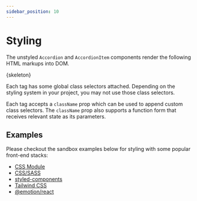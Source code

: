 ```yaml
---
sidebar_position: 10
---
```



# Styling

The unstyled `Accordion` and `AccordionItem` components render the following HTML markups
into DOM.

<CodeBlock language="html">{skeleton}</CodeBlock>

Each tag has some global class selectors attached. Depending on the styling system in your
project, you may not use those class selectors.

Each tag accepts a `className` prop which can be used to append custom class selectors.
The `className` prop also supports a function form that receives relevant state as its
parameters.

## Examples

Please checkout the sandbox examples below for styling with some popular front-end stacks:

- [CSS Module](https://codesandbox.io/s/react-accordion-css-module-eqvnzg)
- [CSS/SASS](https://codesandbox.io/s/react-accordion-sass-o5jujp)
- [styled-components](https://codesandbox.io/s/react-accordion-styled-k8s60p)
- [Tailwind CSS](https://codesandbox.io/s/react-accordion-tailwindcss-sbfnqt)
- [@emotion/react](https://codesandbox.io/s/react-accordion-emotion-react-ftuosh)
